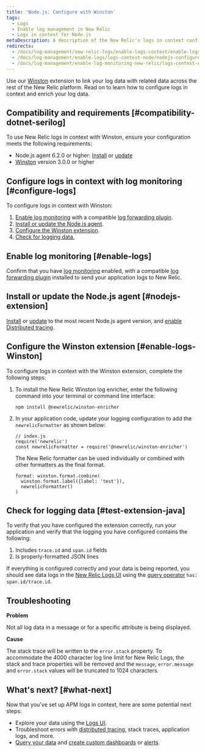 ```yaml
---
title: 'Node.js: Configure with Winston'
tags:
  - Logs
  - Enable log management in New Relic
  - Logs in context for Node.js
metaDescription: A description of the New Relic's logs in context configuration process for the Winston Node.js extension.
redirects:
  - /docs/log-management/new-relic-logs/enable-logs-context/enable-logs-context-winston
  - /docs/log-management/enable-logs/logs-context-node/nodejs-configure-winston
  - /docs/log-management/enable-log-monitoring-new-relic/logs-context-nodejs/nodejs-configure-winston
---
```


Use our [Winston](https://github.com/winstonjs/winston) extension to link your log data with related data across the rest of the New Relic platform. Read on to learn how to configure logs in context and enrich your log data.

## Compatibility and requirements [#compatibility-dotnet-serilog]

To use New Relic logs in context with Winston, ensure your configuration meets the following requirements:

* Node.js agent 6.2.0 or higher: [Install](/docs/agents/nodejs-agent/installation-configuration/install-nodejs-agent) or [update](/docs/agents/nodejs-agent/installation-configuration/update-nodejs-agent)
* [Winston](https://github.com/winstonjs/winston) version 3.0.0 or higher

## Configure logs in context with log monitoring [#configure-logs]

To configure logs in context with Winston:

1. [Enable log monitoring](/docs/introduction-new-relic-logs) with a compatible [log forwarding plugin](/docs/log-management/enable-logs/enable-logs/enable-new-relic-logs#enable-logs).
2. [Install or update the Node.js agent](#nodejs-extension).
3. [Configure the Winston extension](#enable-logs-winston).
4. [Check for logging data.](#test-extension-nodejs)

## Enable log monitoring [#enable-logs]

Confirm that you have [log monitoring](/docs/introduction-new-relic-logs) enabled, with a compatible [log forwarding plugin](/docs/log-management/enable-logs/enable-logs/enable-new-relic-logs#enable-logs) installed to send your application logs to New Relic.

## Install or update the Node.js agent [#nodejs-extension]

[Install](/docs/agents/nodejs-agent/installation-configuration/install-nodejs-agent) or [update](/docs/agents/nodejs-agent/installation-configuration/update-nodejs-agent) to the most recent Node.js agent version, and [enable Distributed tracing](/docs/understand-dependencies/distributed-tracing/enable-configure/enable-distributed-tracing).

## Configure the Winston extension [#enable-logs-Winston]

To configure logs in context with the Winston extension, complete the following steps:

1. To install the New Relic Winston log enricher, enter the following command into your terminal or command line interface:

   ```
   npm install @newrelic/winston-enricher
   ```
2. In your application code, update your logging configuration to add the `newrelicFormatter` as shown below:

   ```
   // index.js
   require('newrelic')
   const newrelicFormatter = require('@newrelic/winston-enricher')
   ```

   The New Relic formatter can be used individually or combined with other formatters as the final format.

   ```
   format: winston.format.combine(
     winston.format.label({label: 'test'}),
     newrelicFormatter()
   )
   ```

## Check for logging data [#test-extension-java]

To verify that you have configured the extension correctly, run your application and verify that the logging you have configured contains the following:

1. Includes `trace.id` and `span.id` fields
2. Is properly-formatted JSON lines

If everything is configured correctly and your data is being reported, you should see data logs in the [New Relic Logs UI](https://one.newrelic.com/launcher/logger.log-launcher) using the [query operator](/docs/new-relic-logs-query-syntax) `has: span.id/trace.id`.

## Troubleshooting

**Problem**

Not all log data in a message or for a specific attribute is being displayed.

**Cause**

The stack trace will be written to the `error.stack` property. To accommodate the 4000 character log line limit for New Relic Logs, the stack and trace properties will be removed and the `message`, `error.message` and `error.stack` values will be truncated to 1024 characters.

## What's next? [#what-next]

Now that you've set up APM logs in context, here are some potential next steps:

* Explore your data using the [Logs UI](/docs/explore-your-data-new-relic-logs-ui).
* Troubleshoot errors with [distributed tracing](/docs/understand-dependencies/distributed-tracing/get-started/introduction-distributed-tracing), stack traces, application logs, and more.
* [Query your data](/docs/using-new-relic/data/understand-data/query-new-relic-data) and [create custom dashboards](/docs/dashboards/new-relic-one-dashboards/get-started/introduction-new-relic-one-dashboards) or [alerts](/docs/alerts/new-relic-alerts/configuring-alert-policies/create-edit-or-find-alert-policy).
